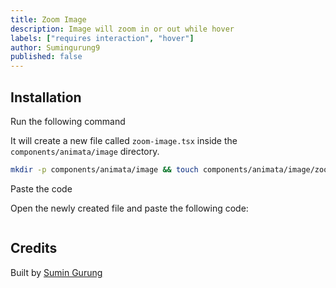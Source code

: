 ```yaml
---
title: Zoom Image
description: Image will zoom in or out while hover
labels: ["requires interaction", "hover"]
author: Sumingurung9
published: false
---
```


<ComponentPreview name="image-zoom-image--docs" />

## Installation

<Steps>
<Step>Run the following command</Step>

It will create a new file called `zoom-image.tsx` inside the `components/animata/image` directory.

```bash
mkdir -p components/animata/image && touch components/animata/image/zoom-image.tsx
```

<Step>Paste the code</Step>

Open the newly created file and paste the following code:

```jsx file=<rootDir>/animata/image/zoom-image.tsx

```

</Steps>

## Credits

Built by [Sumin Gurung](https://github.com/GrgSumin)
